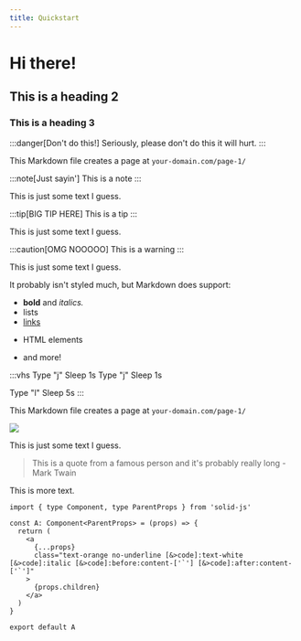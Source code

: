 ```yaml
---
title: Quickstart 
---
```


# Hi there!
## This is a heading 2
### This is a heading 3

:::danger[Don't do this!]
Seriously, please don't do this it will hurt.
:::

This Markdown file creates a page at `your-domain.com/page-1/`

:::note[Just sayin']
This is a note
:::

This is just some text I guess.

:::tip[BIG TIP HERE]
This is a tip
:::

This is just some text I guess.

:::caution[OMG NOOOOO]
This is a warning
:::

This is just some text I guess.

It probably isn't styled much, but Markdown does support:
- **bold** and _italics._
- lists
- [links](https://astro.build)
- <p>HTML elements</p>
- and more!

:::vhs
Type "j"
Sleep 1s
Type "j"
Sleep 1s

Type "l"
Sleep 5s
:::

This Markdown file creates a page at `your-domain.com/page-1/`

![](/images/nil.png)

This is just some text I guess.

> This is a quote from a famous person and it's probably really long - Mark Twain

This is more text.

```tsx
import { type Component, type ParentProps } from 'solid-js'

const A: Component<ParentProps> = (props) => {
  return (
    <a
      {...props}
      class="text-orange no-underline [&>code]:text-white [&>code]:italic [&>code]:before:content-['`'] [&>code]:after:content-['`']"
    >
      {props.children}
    </a>
  )
}

export default A
```
